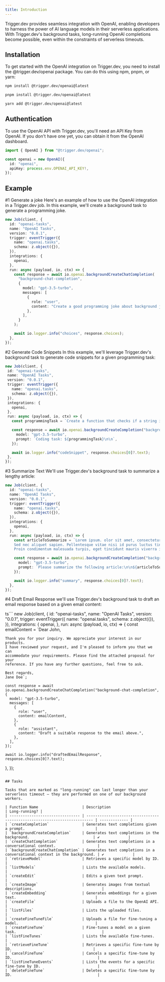 ```yaml
---
title: Introduction
---
```


Trigger.dev provides seamless integration with OpenAI, enabling developers to harness the power of AI 
language models in their serverless applications. With Trigger.dev's background tasks, long-running 
OpenAI completions become possible, even within the constraints of serverless timeouts.

<Snippet file="integration-getting-started.mdx" />

## Installation

To get started with the OpenAI integration on Trigger.dev, you need to install the @trigger.dev/openai package. 
You can do this using npm, pnpm, or yarn:


<CodeGroup>

```bash npm
npm install @trigger.dev/openai@latest
```

```bash pnpm
pnpm install @trigger.dev/openai@latest
```

```bash yarn
yarn add @trigger.dev/openai@latest
```

</CodeGroup>

## Authentication

To use the OpenAI API with Trigger.dev, you'll need an API Key from OpenAI. 
If you don't have one yet, you can obtain it from the OpenAI dashboard.

```ts
import { OpenAI } from "@trigger.dev/openai";

const openai = new OpenAI({
  id: "openai",
  apiKey: process.env.OPENAI_API_KEY!,
});
```

## Example
#1 Generate a joke
 Here's an example of how to use the OpenAI integration in a Trigger.dev job.
 In this example, we'll create a background task to generate a programming joke.

```ts
new Job(client, {
  id: "openai-tasks",
  name: "OpenAI Tasks",
  version: "0.0.1",
  trigger: eventTrigger({
    name: "openai.tasks",
    schema: z.object({}),
  }),
  integrations: {
    openai,
  },
  run: async (payload, io, ctx) => {
    const response = await io.openai.backgroundCreateChatCompletion(
      "background-chat-completion",
      {
        model: "gpt-3.5-turbo",
        messages: [
          {
            role: "user",
            content: "Create a good programming joke about background jobs",
          },
        ],
      }
    );

    await io.logger.info("choices", response.choices);
  },
});
```
#2  Generate Code Snippets
In this example, we'll leverage Trigger.dev's background task to generate code snippets for
 a given programming task:

 ```ts
new Job(client, {
  id: "openai-tasks",
  name: "OpenAI Tasks",
  version: "0.0.1",
  trigger: eventTrigger({
    name: "openai.tasks",
    schema: z.object({}),
  }),
  integrations: {
    openai,
  },
  run: async (payload, io, ctx) => {
    const programmingTask = `Create a function that checks if a string is a palindrome.`;

    const response = await io.openai.backgroundCreateCompletion("background-completion", {
      model: "gpt-3.5-turbo",
      prompt: `Coding task: ${programmingTask}\n\n`,
    });

    await io.logger.info("codeSnippet", response.choices[0]?.text);
  },
});

 ```
#3 Summarize Text
We'll use Trigger.dev's background task to summarize a lengthy article:

```ts
new Job(client, {
  id: "openai-tasks",
  name: "OpenAI Tasks",
  version: "0.0.1",
  trigger: eventTrigger({
    name: "openai.tasks",
    schema: z.object({}),
  }),
  integrations: {
    openai,
  },
  run: async (payload, io, ctx) => {
    const articleToSummarize = `Lorem ipsum. olor sit amet, consectetur adipiscing elit. 
    Sed nec aliquet sapien. Pellentesque vitae nisi id purus luctus tincidunt. 
    Proin condimentum malesuada turpis, eget tincidunt mauris viverra in.`;

    const response = await io.openai.backgroundCreateCompletion("background-completion", {
      model: "gpt-3.5-turbo",
      prompt: `Please summarize the following article:\n\n${articleToSummarize}`,
    });

    await io.logger.info("summary", response.choices[0]?.text);
  },
});

```
#4 Draft Email Response
we'll use Trigger.dev's background task to draft an email response based on a given email content:

ts```
new Job(client, {
  id: "openai-tasks",
  name: "OpenAI Tasks",
  version: "0.0.1",
  trigger: eventTrigger({
    name: "openai.tasks",
    schema: z.object({}),
  }),
  integrations: {
    openai,
  },
  run: async (payload, io, ctx) => {
    const emailContent = `Dear John,

    Thank you for your inquiry. We appreciate your interest in our products. 
    I have reviewed your request, and I'm pleased to inform you that we can 
    accommodate your requirements. Please find the attached proposal for your 
    reference. If you have any further questions, feel free to ask.

    Best regards,
    Jane Doe`;

    const response = await io.openai.backgroundCreateChatCompletion("background-chat-completion", {
      model: "gpt-3.5-turbo",
      messages: [
        {
          role: "user",
          content: emailContent,
        },
        {
          role: "assistant",
          content: "Draft a suitable response to the email above.",
        },
      ],
    });

    await io.logger.info("draftedEmailResponse", response.choices[0]?.text);
  },
});

```

## Tasks

Tasks that are marked as "long-running" can last longer than your serverless timeout – they are performed on one of our background workers.

| Function Name                    | Description                                                               | Long-running? |
| -------------------------------- | ------------------------------------------------------------------------- | ------------- |
| `createCompletion`               | Generates text completions given a prompt.                                |
| `backgroundCreateCompletion`     | Generates text completions in the background.                             | ✔             |
| `createChatCompletion`           | Generates text completions in a conversational context.                   |
| `backgroundCreateChatCompletion` | Generates text completions in a conversational context in the background. | ✔             |
| `retrieveModel`                  | Retrieves a specific model by ID.                                         |
| `listModels`                     | Lists the available models.                                               |
| `createEdit`                     | Edits a given text prompt.                                                |
| `createImage`                    | Generates images from textual descriptions.                               |
| `createEmbedding`                | Generates embeddings for a given text.                                    |
| `createFile`                     | Uploads a file to the OpenAI API.                                         |
| `listFiles`                      | Lists the uploaded files.                                                 |
| `createFineTuneFile`             | Uploads a file for fine-tuning a model.                                   |
| `createFineTune`                 | Fine-tunes a model on a given task.                                       |
| `listFineTunes`                  | Lists the available fine-tunes.                                           |
| `retrieveFineTune`               | Retrieves a specific fine-tune by ID.                                     |
| `cancelFineTune`                 | Cancels a specific fine-tune by ID.                                       |
| `listFineTuneEvents`             | Lists the events for a specific fine-tune by ID.                          |
| `deleteFineTune`                 | Deletes a specific fine-tune by ID.                                       |
